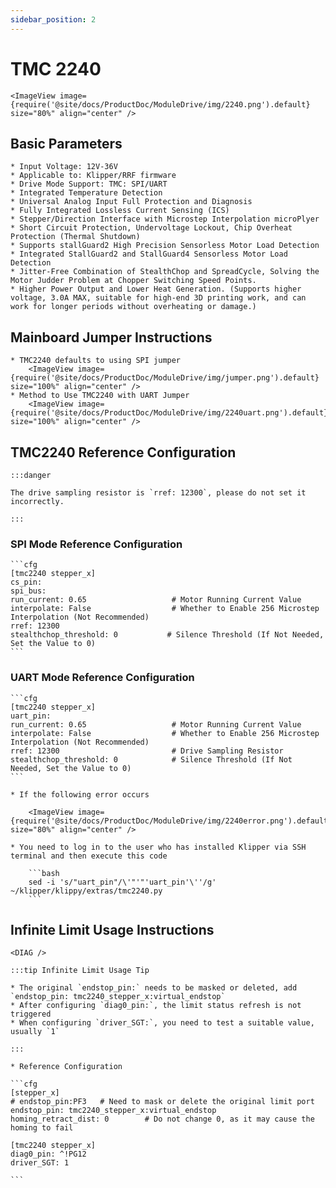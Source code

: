 ```yaml
---
sidebar_position: 2
---
```





# TMC 2240

    <ImageView image={require('@site/docs/ProductDoc/ModuleDrive/img/2240.png').default} size="80%" align="center" />

## Basic Parameters

    * Input Voltage: 12V-36V
    * Applicable to: Klipper/RRF firmware
    * Drive Mode Support: TMC: SPI/UART
    * Integrated Temperature Detection
    * Universal Analog Input Full Protection and Diagnosis
    * Fully Integrated Lossless Current Sensing (ICS)
    * Stepper/Direction Interface with Microstep Interpolation microPlyer
    * Short Circuit Protection, Undervoltage Lockout, Chip Overheat Protection (Thermal Shutdown)
    * Supports stallGuard2 High Precision Sensorless Motor Load Detection
    * Integrated StallGuard2 and StallGuard4 Sensorless Motor Load Detection
    * Jitter-Free Combination of StealthChop and SpreadCycle, Solving the Motor Judder Problem at Chopper Switching Speed Points.
    * Higher Power Output and Lower Heat Generation. (Supports higher voltage, 3.0A MAX, suitable for high-end 3D printing work, and can work for longer periods without overheating or damage.)

## Mainboard Jumper Instructions

    * TMC2240 defaults to using SPI jumper
        <ImageView image={require('@site/docs/ProductDoc/ModuleDrive/img/jumper.png').default} size="100%" align="center" />
    * Method to Use TMC2240 with UART Jumper
        <ImageView image={require('@site/docs/ProductDoc/ModuleDrive/img/2240uart.png').default} size="100%" align="center" />

## TMC2240 Reference Configuration

    :::danger

    The drive sampling resistor is `rref: 12300`, please do not set it incorrectly.

    :::

### SPI Mode Reference Configuration

    ```cfg
    [tmc2240 stepper_x]
    cs_pin: 
    spi_bus: 
    run_current: 0.65                   # Motor Running Current Value
    interpolate: False                  # Whether to Enable 256 Microstep Interpolation (Not Recommended)
    rref: 12300
    stealthchop_threshold: 0           # Silence Threshold (If Not Needed, Set the Value to 0)
    ```

### UART Mode Reference Configuration

    ```cfg
    [tmc2240 stepper_x]
    uart_pin:
    run_current: 0.65                   # Motor Running Current Value
    interpolate: False                  # Whether to Enable 256 Microstep Interpolation (Not Recommended)
    rref: 12300                         # Drive Sampling Resistor
    stealthchop_threshold: 0            # Silence Threshold (If Not Needed, Set the Value to 0)
    ```

    * If the following error occurs
    
        <ImageView image={require('@site/docs/ProductDoc/ModuleDrive/img/2240error.png').default} size="80%" align="center" />

    * You need to log in to the user who has installed Klipper via SSH terminal and then execute this code

        ```bash
        sed -i 's/"uart_pin"/\'"'"'uart_pin'\''/g' ~/klipper/klippy/extras/tmc2240.py
        ```

## Infinite Limit Usage Instructions

    <DIAG />

    :::tip Infinite Limit Usage Tip

    * The original `endstop_pin:` needs to be masked or deleted, add `endstop_pin: tmc2240_stepper_x:virtual_endstop`
    * After configuring `diag0_pin:`, the limit status refresh is not triggered
    * When configuring `driver_SGT:`, you need to test a suitable value, usually `1`

    :::

    * Reference Configuration

    ```cfg
    [stepper_x]
    # endstop_pin:PF3   # Need to mask or delete the original limit port
    endstop_pin: tmc2240_stepper_x:virtual_endstop
    homing_retract_dist: 0        # Do not change 0, as it may cause the homing to fail

    [tmc2240 stepper_x]
    diag0_pin: ^!PG12
    driver_SGT: 1

    ```